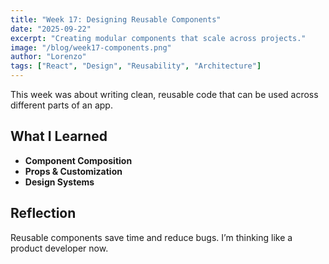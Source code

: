 ```yaml
---
title: "Week 17: Designing Reusable Components"
date: "2025-09-22"
excerpt: "Creating modular components that scale across projects."
image: "/blog/week17-components.png"
author: "Lorenzo"
tags: ["React", "Design", "Reusability", "Architecture"]
---
```


This week was about writing clean, reusable code that can be used across different parts of an app.

## What I Learned

- **Component Composition**
- **Props & Customization**
- **Design Systems**

## Reflection

Reusable components save time and reduce bugs. I’m thinking like a product developer now.
